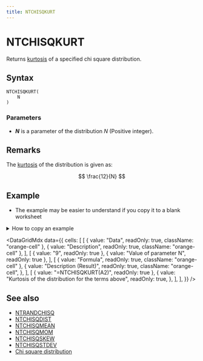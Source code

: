 ```yaml
---
title: NTCHISQKURT
---
```



# NTCHISQKURT

Returns [kurtosis](/docs/glossary#kurtosis) of a specified chi square distribution.

## Syntax

```excel
NTCHISQKURT(
    N
)
```

### Parameters

- **_N_** is a parameter of the distribution $N$ (Positive integer).

## Remarks

The [kurtosis](/docs/glossary#kurtosis) of the distribution is given as:

$$
\frac{12}{N}
$$

## Example

- The example may be easier to understand if you copy it to a blank worksheet

<details>
  <summary>How to copy an example</summary>

1.  Create a blank workbook or worksheet.
2.  Select the example in the Help topic.

    **Note**  Do not select the row or column headers.

    ![Selecting an example from Help](./../../assets/functions/HowToCopy.png)

    Selecting an example from Help

3.  Press CTRL+C.
4.  In the worksheet, select cell A1, and press CTRL+V.
5.  To switch between viewing the results and viewing the formulas that return the results, press CTRL+` (grave accent), or on the **Tools** menu, point to **Formula Auditing**, and then click **Formula Auditing Mode**.

</details>

<DataGridMdx
  data={{
    cells: [
      [
        { value: "Data", readOnly: true, className: "orange-cell" },
        { value: "Description", readOnly: true, className: "orange-cell" },
      ],
      [
        { value: "9", readOnly: true },
        { value: "Value of parameter N", readOnly: true },
      ],
      [
        { value: "Formula", readOnly: true, className: "orange-cell" },
        {
          value: "Description (Result)",
          readOnly: true,
          className: "orange-cell",
        },
      ],
      [
        { value: "=NTCHISQKURT(A2)", readOnly: true },
        {
          value: "Kurtosis of the distribution for the terms above",
          readOnly: true,
        },
      ],
    ],
  }}
/>

## See also

- [NTRANDCHISQ](../01-random-numbers/01-single-series/03-ntrandchi.mdxsq/)
- [NTCHISQDIST](017-ntchisqdist.mdx)
- [NTCHISQMEAN](020-ntchisqmean.mdx)
- [NTCHISQMOM](021-ntchisqmom.mdx)
- [NTCHISQSKEW](022-ntchisqskew.mdx)
- [NTCHISQSTDEV](023-ntchisqstdev.mdx)
- [Chi square distribution](https://www.ntrand.com/chi-square-distribution/)
